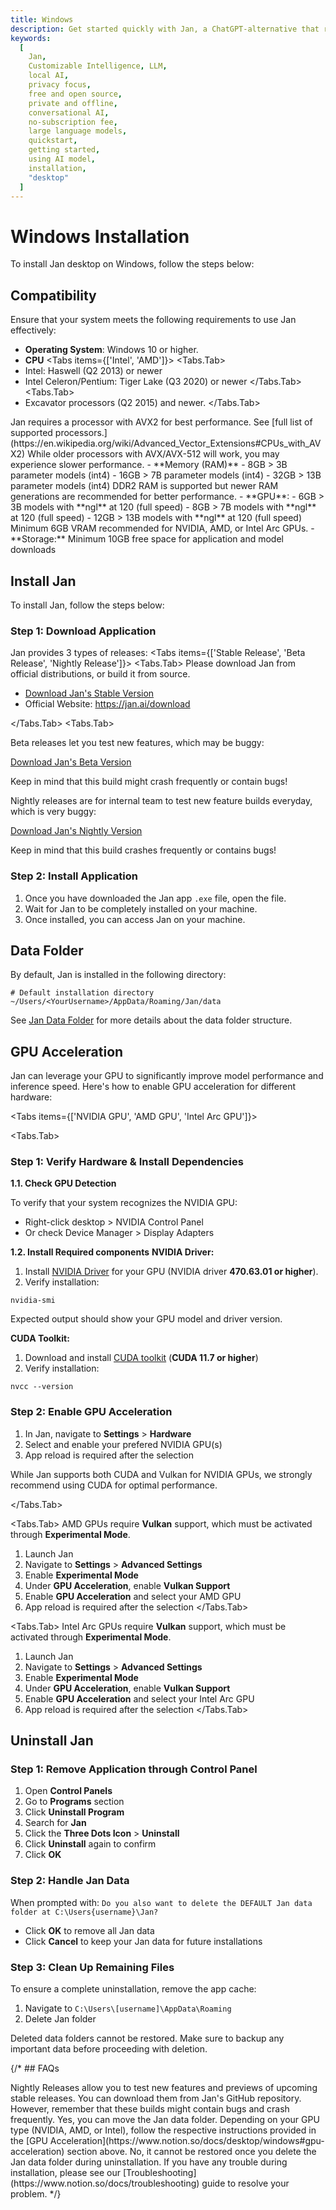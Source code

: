 ```yaml
---
title: Windows
description: Get started quickly with Jan, a ChatGPT-alternative that runs on your own computer, with a local API server. Learn how to install Jan and select an AI model to start chatting.
keywords:
  [
    Jan,
    Customizable Intelligence, LLM,
    local AI,
    privacy focus,
    free and open source,
    private and offline,
    conversational AI,
    no-subscription fee,
    large language models,
    quickstart,
    getting started,
    using AI model,
    installation,
    "desktop"
  ]
---
```




# Windows Installation
To install Jan desktop on Windows, follow the steps below:
## Compatibility
Ensure that your system meets the following requirements to use Jan effectively:
- **Operating System**: Windows 10 or higher.
- **CPU**
<Tabs items={['Intel', 'AMD']}>
<Tabs.Tab>
- Intel: Haswell (Q2 2013) or newer
- Intel Celeron/Pentium: Tiger Lake (Q3 2020) or newer
</Tabs.Tab>
<Tabs.Tab>
- Excavator processors (Q2 2015) and newer.
</Tabs.Tab>
</Tabs>
<Callout type="info">
Jan requires a processor with AVX2 for best performance. See [full list of supported processors.](https://en.wikipedia.org/wiki/Advanced_Vector_Extensions#CPUs_with_AVX2) While older processors with AVX/AVX-512 will work, you may experience slower performance.
</Callout>
- **Memory (RAM)**
  - 8GB > 3B parameter models (int4)
  - 16GB > 7B parameter models (int4)
  - 32GB > 13B parameter models (int4)
<Callout type="info">
DDR2 RAM is supported but newer RAM generations are recommended for better performance.
</Callout>
- **GPU**:
  - 6GB > 3B models with **ngl** at 120 (full speed)
  - 8GB > 7B models with **ngl** at 120 (full speed)
  - 12GB > 13B models with **ngl** at 120 (full speed)
<Callout type="info">
Minimum 6GB VRAM recommended for NVIDIA, AMD, or Intel Arc GPUs.
</Callout>
- **Storage:** Minimum 10GB free space for application and model downloads


## Install Jan

To install Jan, follow the steps below:

<Steps>

### Step 1: Download Application

Jan provides 3 types of releases:
<Tabs items={['Stable Release', 'Beta Release', 'Nightly Release']}>
<Tabs.Tab>
Please download Jan from official distributions, or build it from source.

- [Download Jan's Stable Version](https://app.jan.ai/download/latest/win-x64)
- Official Website: https://jan.ai/download

</Tabs.Tab>
<Tabs.Tab>

Beta releases let you test new features, which may be buggy:

[Download Jan's Beta Version](https://app.jan.ai/download/beta/win-x64)

<Callout type="info">
Keep in mind that this build might crash frequently or contain bugs!
</Callout>
</Tabs.Tab>
<Tabs.Tab>

Nightly releases are for internal team to test new feature builds everyday, which is very buggy:

[Download Jan's Nightly Version](https://app.jan.ai/download/nightly/win-x64)

<Callout type="info">
Keep in mind that this build crashes frequently or contains bugs!
</Callout>
</Tabs.Tab>
</Tabs>

### Step 2: Install Application

1. Once you have downloaded the Jan app `.exe` file, open the file.
2. Wait for Jan to be completely installed on your machine.
3. Once installed, you can access Jan on your machine.

</Steps>

## Data Folder

By default, Jan is installed in the following directory:

```
# Default installation directory
~/Users/<YourUsername>/AppData/Roaming/Jan/data

```

See [Jan Data Folder](/docs/data-folder) for more details about the data folder structure.


## GPU Acceleration
Jan can leverage your GPU to significantly improve model performance and inference speed. Here's how to enable GPU acceleration for different hardware:

<Tabs items={['NVIDIA GPU', 'AMD GPU', 'Intel Arc GPU']}>

<Tabs.Tab>

<Steps>

### Step 1: Verify Hardware & Install Dependencies
**1.1. Check GPU Detection**

To verify that your system recognizes the NVIDIA GPU:
- Right-click desktop > NVIDIA Control Panel
- Or check Device Manager > Display Adapters

**1.2. Install Required components**
**NVIDIA Driver:**
1. Install [NVIDIA Driver](https://www.nvidia.com/en-us/drivers/) for your GPU (NVIDIA driver **470.63.01 or higher**).
2. Verify installation:

```
nvidia-smi
```
Expected output should show your GPU model and driver version.

**CUDA Toolkit:**
1. Download and install [CUDA toolkit](https://developer.nvidia.com/cuda-downloads) (**CUDA 11.7 or higher**)
2. Verify installation:

```
nvcc --version
```
### Step 2: Enable GPU Acceleration
1. In Jan, navigate to **Settings** > **Hardware** 
3. Select and enable your prefered NVIDIA GPU(s)
4. App reload is required after the selection

<Callout type="info">
While Jan supports both CUDA and Vulkan for NVIDIA GPUs, we strongly recommend using CUDA for optimal performance.
</Callout>

</Steps>

</Tabs.Tab>

<Tabs.Tab>
AMD GPUs require **Vulkan** support, which must be activated through **Experimental Mode**.
1. Launch Jan
2. Navigate to **Settings** > **Advanced Settings**
3. Enable **Experimental Mode**
4. Under **GPU Acceleration**, enable **Vulkan Support**
5. Enable **GPU Acceleration** and select your AMD GPU
6. App reload is required after the selection
</Tabs.Tab>

<Tabs.Tab>
Intel Arc GPUs require **Vulkan** support, which must be activated through **Experimental Mode**.
1. Launch Jan
2. Navigate to **Settings** > **Advanced Settings**
3. Enable **Experimental Mode**
4. Under **GPU Acceleration**, enable **Vulkan Support**
5. Enable **GPU Acceleration** and select your Intel Arc GPU
6. App reload is required after the selection
</Tabs.Tab>

</Tabs>



## Uninstall Jan

<Steps>

### Step 1: Remove Application through Control Panel

1. Open **Control Panels**
2. Go to **Programs** section
3. Click **Uninstall Program**
4. Search for **Jan**
5. Click the **Three Dots Icon** > **Uninstall**
6. Click **Uninstall** again to confirm
7. Click **OK**

### Step 2: Handle Jan Data
When prompted with: `Do you also want to delete the DEFAULT Jan data folder at C:\Users{username}\Jan?`
- Click **OK** to remove all Jan data
- Click **Cancel** to keep your Jan data for future installations

### Step 3: Clean Up Remaining Files

To ensure a complete uninstallation, remove the app cache:

1. Navigate to `C:\Users\[username]\AppData\Roaming`
2. Delete Jan folder

</Steps>

<Callout type="warning">
Deleted data folders cannot be restored. Make sure to backup any important data before proceeding with deletion.
</Callout>


{/* ## FAQs

<FAQBox title="What are Nightly Releases, and how can I access them?">
Nightly Releases allow you to test new features and previews of upcoming stable releases. You can download them from Jan's GitHub repository. However, remember that these builds might contain bugs and crash frequently.
</FAQBox>
<FAQBox title="Can I move the Jan data folder to a different location?">
Yes, you can move the Jan data folder.
</FAQBox>
<FAQBox title="How do I enable GPU acceleration for better performance?">
Depending on your GPU type (NVIDIA, AMD, or Intel), follow the respective instructions provided in the [GPU Acceleration](https://www.notion.so/docs/desktop/windows#gpu-acceleration) section above.
</FAQBox>
<FAQBox title="Can I recover the deleted Jan data folder after uninstallation?">
No, it cannot be restored once you delete the Jan data folder during uninstallation.
</FAQBox>

<Callout type="warning">
If you have any trouble during installation, please see our [Troubleshooting](https://www.notion.so/docs/troubleshooting) guide to resolve your problem.
</Callout> */}
